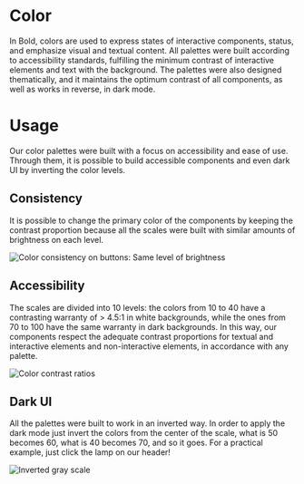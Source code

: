 
# Color

In Bold, colors are used to express states of interactive components, status, and emphasize visual and textual content. All palettes were built according to accessibility standards, fulfilling the minimum contrast of interactive elements and text with the background. The palettes were also designed thematically, and it maintains the optimum contrast of all components, as well as works in reverse, in dark mode.

<PalleteList />

# Usage

Our color palettes were built with a focus on accessibility and ease of use. Through them, it is possible to build accessible components and even dark UI by inverting the color levels.

## Consistency

It is possible to change the primary color of the components by keeping the contrast proportion because all the scales were built with similar amounts of brightness on each level.

![Color consistency on buttons: Same level of brightness](/static/image/color-consistency.svg)

## Accessibility

The scales are divided into 10 levels: the colors from 10 to 40 have a contrasting warranty of > 4.5:1 in white backgrounds, while the ones from 70 to 100 have the same warranty in dark backgrounds. In this way, our components respect the adequate contrast proportions for textual and interactive elements and non-interactive elements, in accordance with any palette.

![Color contrast ratios](/static/image/color-contrast.svg)

## Dark UI

All the palettes were built to work in an inverted way. In order to apply the dark mode just invert the colors from the center of the scale, what is 50 becomes 60, what is 40 becomes 70, and so it goes. For a practical example, just click the lamp on our header!

![Inverted gray scale](/static/image/color-darkui.svg)
